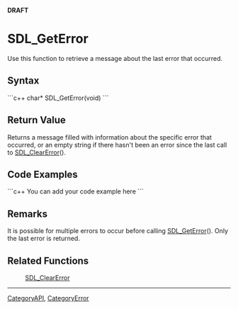 <!-- pragma section-numbers off -->
<!-- pragma disable-camelcase -->
'''DRAFT'''

= SDL_GetError =
Use this function to retrieve a message about the last error that occurred.


== Syntax ==
```c++
char* SDL_GetError(void)
```

== Return Value ==
Returns a message filled with information about the specific error that occurred, or an empty string if there hasn't been an error since the last call to [[SDL_ClearError]]().

== Code Examples ==
```c++
You can add your code example here
```

== Remarks ==
It is possible for multiple errors to occur before calling [[SDL_GetError]]().  Only the last error is returned.

== Related Functions ==
:[[SDL_ClearError]]

----
[[CategoryAPI]], [[CategoryError]]
